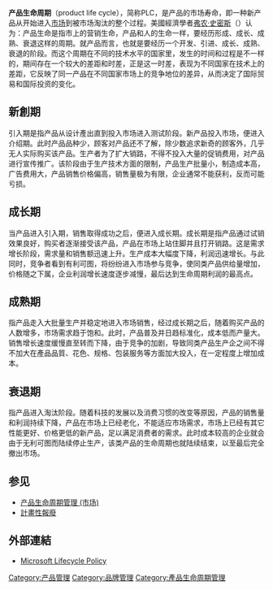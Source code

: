 {{Unreferenced|time=2016-05-25T10:33:43+00:00}}
{{NoteTA
|1 = zh-hans:周期; zh-hant:週期;
}}
'''产品生命周期'''（product life cycle），简称PLC，是产品的市场寿命，即一种新产品从开始进入[[市场|市场]]到被市场淘汰的整个过程。美國經濟學者[[弗农·史密斯|弗农·史密斯]]（{{lang|en|Vernon Lomax Smith}}）认为：产品生命是指市上的营销生命，产品和人的生命一样，要经历形成、成长、成熟、衰退这样的周期。就产品而言，也就是要经历一个开发、引进、成长、成熟、衰退的阶段。而这个周期在不同的技术水平的国家里，发生的时间和过程是不一样的，期间存在一个较大的差距和时差，正是这一时差，表现为不同国家在技术上的差距，它反映了同一产品在不同国家市场上的竞争地位的差异，从而决定了国际贸易和国际投资的变化。

== 新創期 ==
引入期是指产品从设计產出直到投入市场进入测试阶段。新产品投入市场，便进入介绍期。此时产品品种少，顾客对产品还不了解，除少数追求新奇的顾客外，几乎无人实际购买该产品。生产者为了扩大销路，不得不投入大量的促销费用，对产品进行宣传推广。该阶段由于生产技术方面的限制，产品生产批量小，制造成本高，广告费用大，产品销售价格偏高，销售量极为有限，企业通常不能获利，反而可能亏损。

== 成长期 ==
当产品进入引入期，销售取得成功之后，便进入成长期。成长期是指产品通过试销效果良好，购买者逐渐接受该产品，产品在市场上站住脚并且打开销路。这是需求增长阶段，需求量和销售额迅速上升。生产成本大幅度下降，利润迅速增长。与此同时，竞争者看到有利可图，将纷纷进入市场参与竞争，使同类产品供给量增加，价格随之下属，企业利润增长速度逐步减慢，最后达到生命周期利润的最高点。

== 成熟期 ==
指产品走入大批量生产并稳定地进入市场销售，经过成长期之后，随着购买产品的人数增多，市场需求趋于饱和。此时，产品普及并日趋标准化，成本低而产量大。销售增长速度缓慢直至转而下降，由于竞争的加剧，导致同类产品生产企之间不得不加大在產品品質、花色、规格、包装服务等方面加大投入，在一定程度上增加成本。

== 衰退期 ==
指产品进入淘汰阶段。随着科技的发展以及消费习惯的改变等原因，产品的销售量和利润持续下降，产品在市场上已经老化，不能适应市场需求，市场上已经有其它性能更好、价格更低的新产品，足以满足消费者的需求。此时成本较高的企业就会由于无利可图而陆续停止生产，该类产品的生命周期也就陆续结束，以至最后完全撤出市场。

== 参见 ==
* [[产品生命周期管理_(市场)|产品生命周期管理 (市场)]]
* [[計畫性報廢|計畫性報廢]]

==外部連結==
*[https://support.microsoft.com/en-us/lifecycle/selectindex Microsoft Lifecycle Policy] {{Wayback|url=https://support.microsoft.com/en-us/lifecycle/selectindex |date=20201002225039 }}

{{管理學|state=autocollapse}}

[[Category:产品管理|Category:产品管理]]
[[Category:品牌管理|Category:品牌管理]]
[[Category:產品生命周期管理|Category:產品生命周期管理]]